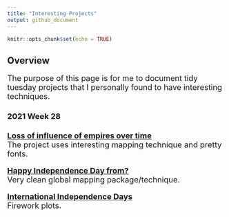 ```yaml
---
title: "Interesting Projects"
output: github_document
---
```


```r
knitr::opts_chunk$set(echo = TRUE)
```


## Overview

<font size="4"> 

The purpose of this page is for me to document tidy tuesday projects that I personally found to have interesting techniques. 

#### 2021 Week 28

[**Loss of influence of empires over time**](https://github.com/etiennebacher/tidytuesday/tree/master/R/2021/W28-independence-day)\
The project uses interesting mapping technique and pretty fonts.\

[**Happy Independence Day from?**](https://github.com/jrcalabrese/TidyTuesday/tree/main/2021_week28)\
Very clean global mapping package/technique.\

[**International Independence Days**](https://github.com/christine-hvw/tidytuesday_wk28)\
Firework plots.\




